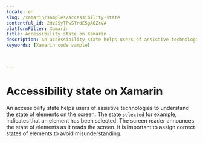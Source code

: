 ```yaml
---
locale: en
slug: /xamarin/samples/accessibility-state
contentful_id: 2HzJSyTFwSTrdE5gAQZrVA
platformFilter: Xamarin
title: Accessibility state on Xamarin
description: An accessibility state helps users of assistive technologies to understand the state of elements on the screen.
keywords: [Xamarin code sample]


	
---
```


# Accessibility state on Xamarin

An accessibility state helps users of assistive technologies to understand the state of elements on the screen. The state `selected` for example, indicates that an element has been selected. The screen reader announces the state of elements as it reads the screen. It is important to assign correct states of elements to avoid misunderstanding.

<CodeSample id="accessibility-state" locale="en" platform="xamarin"/>
